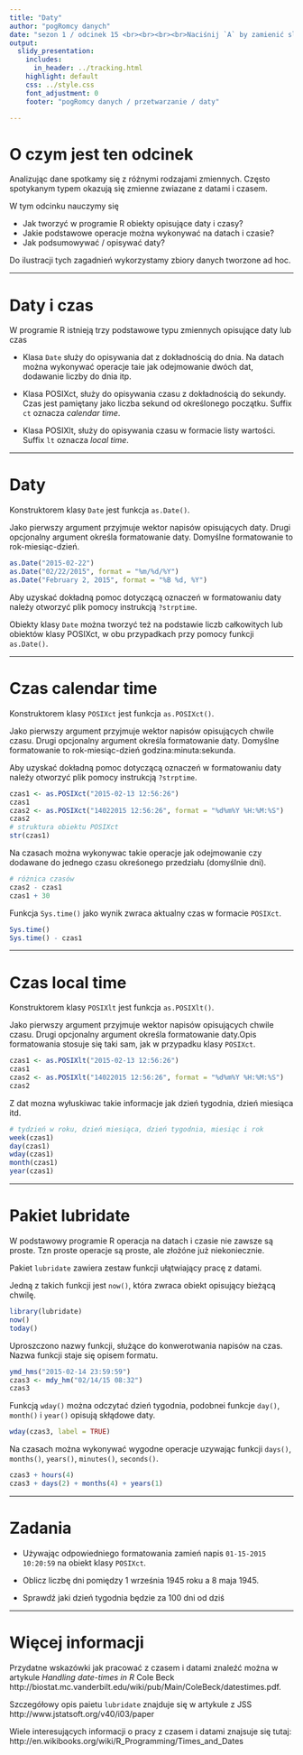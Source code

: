 ```yaml
---
title: "Daty"
author: "pogRomcy danych"
date: "sezon 1 / odcinek 15 <br><br><br><br>Naciśnij `A` by zamienić slajdy na ciągły tekst. <br> Naciśnij `T` by wyświetlić spis treści."
output:
  slidy_presentation:
    includes:
      in_header: ../tracking.html
    highlight: default
    css: ../style.css
    font_adjustment: 0
    footer: "pogRomcy danych / przetwarzanie / daty"

---
```


# O czym jest ten odcinek

Analizując dane spotkamy się z różnymi rodzajami zmiennych. Często spotykanym typem okazują się zmienne zwiazane z datami i czasem.

W tym odcinku nauczymy się

- Jak tworzyć w programie R obiekty opisujące daty i czasy?
- Jakie podstawowe operacje można wykonywać na datach i czasie?
- Jak podsumowywać / opisywać daty?

Do ilustracji tych zagadnień wykorzystamy zbiory danych tworzone ad hoc.

---

# Daty i czas

W programie R istnieją trzy podstawowe typu zmiennych opisujące daty lub czas

+ Klasa `Date` służy do opisywania dat z dokładnością do dnia. Na datach można wykonywać operacje taie jak odejmowanie dwóch dat, dodawanie liczby do dnia itp.

+ Klasa POSIXct, służy do opisywania czasu z dokładnością do sekundy. Czas jest pamiętany jako liczba sekund od określonego początku. Suffix `ct` oznacza *calendar time*.

+ Klasa POSIXlt, służy do opisywania czasu w formacie listy wartości. Suffix `lt` oznacza *local time*.

---

# Daty

Konstruktorem klasy `Date` jest funkcja `as.Date()`.

Jako pierwszy argument przyjmuje wektor napisów opisujących daty. Drugi opcjonalny argument określa formatowanie daty. Domyślne formatowanie to rok-miesiąc-dzień. 

```r
as.Date("2015-02-22")
as.Date("02/22/2015", format = "%m/%d/%Y")
as.Date("February 2, 2015", format = "%B %d, %Y")
```

Aby uzyskać dokładną pomoc dotyczącą oznaczeń w formatowaniu daty należy otworzyć plik pomocy instrukcją `?strptime`.

Obiekty klasy `Date` można tworzyć też na podstawie liczb całkowitych lub obiektów klasy POSIXct, w obu przypadkach przy pomocy funkcji `as.Date()`.

---

# Czas calendar time

Konstruktorem klasy `POSIXct` jest funkcja `as.POSIXct()`.

Jako pierwszy argument przyjmuje wektor napisów opisujących chwile czasu. Drugi opcjonalny argument określa formatowanie daty. Domyślne formatowanie to rok-miesiąc-dzień godzina:minuta:sekunda. 

Aby uzyskać dokładną pomoc dotyczącą oznaczeń w formatowaniu daty należy otworzyć plik pomocy instrukcją `?strptime`.

```r
czas1 <- as.POSIXct("2015-02-13 12:56:26")
czas1
czas2 <- as.POSIXct("14022015 12:56:26", format = "%d%m%Y %H:%M:%S")
czas2
# struktura obiektu POSIXct
str(czas1)
```

Na czasach można wykonywac takie operacje jak odejmowanie czy dodawane do jednego czasu okreśonego przedziału (domyślnie dni).

```r
# różnica czasów
czas2 - czas1
czas1 + 30
```

Funkcja `Sys.time()` jako wynik zwraca aktualny czas w formacie `POSIXct`.

```r
Sys.time()
Sys.time() - czas1
```

---

# Czas local time

Konstruktorem klasy `POSIXlt` jest funkcja `as.POSIXlt()`.

Jako pierwszy argument przyjmuje wektor napisów opisujących chwile czasu. Drugi opcjonalny argument określa formatowanie daty.Opis formatowania stosuje się taki sam, jak w przypadku klasy `POSIXct`.

```r
czas1 <- as.POSIXlt("2015-02-13 12:56:26")
czas1
czas2 <- as.POSIXlt("14022015 12:56:26", format = "%d%m%Y %H:%M:%S")
czas2
```

Z dat mozna wyłuskiwac takie informacje jak dzień tygodnia, dzień miesiąca itd.

```r
# tydzień w roku, dzień miesiąca, dzień tygodnia, miesiąc i rok
week(czas1)
day(czas1)
wday(czas1)
month(czas1)
year(czas1)
```

---

# Pakiet lubridate

W podstawowy programie R operacja na datach i czasie nie zawsze są proste. Tzn proste operacje są proste, ale złożóne już niekoniecznie.

Pakiet `lubridate` zawiera zestaw funkcji ułątwiający pracę z datami.

Jedną z takich funkcji jest `now()`, która zwraca obiekt opisujący bieżącą chwilę.

```r
library(lubridate)
now()
today()
```

Uproszczono nazwy funkcji, służące do konwerotwania napisów na czas. Nazwa funkcji staje się opisem formatu.

```r
ymd_hms("2015-02-14 23:59:59")
czas3 <- mdy_hm("02/14/15 08:32")
czas3
```

Funkcją `wday()` można odczytać dzień tygodnia, podobnei funkcje `day()`, `month()` i `year()` opisują skłądowe daty.

```r
wday(czas3, label = TRUE)
```

Na czasach można wykonywać wygodne operacje uzywając funkcji `days()`, `months()`, `years()`, `minutes()`, `seconds()`.

```r
czas3 + hours(4)
czas3 + days(2) + months(4) + years(1)
```

---

# Zadania

+ Używając odpowiedniego formatowania zamień napis `01-15-2015 10:20:59` na obiekt klasy `POSIXct`.

+ Oblicz liczbę dni pomiędzy 1 września 1945 roku a 8 maja 1945.

+ Sprawdź jaki dzień tygodnia będzie za 100 dni od dziś


---

# Więcej informacji

Przydatne wskazówki jak pracować z czasem i datami znaleźć można w artykule  *Handling date-times in R* Cole Beck
http://biostat.mc.vanderbilt.edu/wiki/pub/Main/ColeBeck/datestimes.pdf.

Szczegółowy opis paietu `lubridate` znajduje się w artykule z JSS http://www.jstatsoft.org/v40/i03/paper

Wiele interesujących informacji o pracy z czasem i datami znajsuje się tutaj:
http://en.wikibooks.org/wiki/R_Programming/Times_and_Dates





